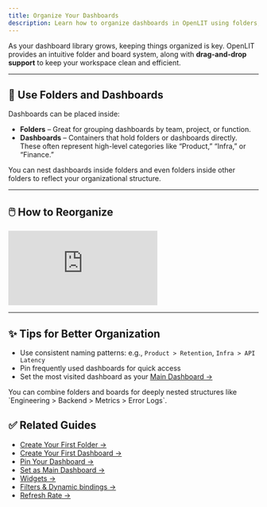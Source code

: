 ```yaml
---
title: Organize Your Dashboards
description: Learn how to organize dashboards in OpenLIT using folders, boards, and drag-and-drop for better structure and navigation.
---
```


As your dashboard library grows, keeping things organized is key. OpenLIT provides an intuitive folder and board system, along with **drag-and-drop support** to keep your workspace clean and efficient.

---

## 📁 Use Folders and Dashboards

Dashboards can be placed inside:
- **Folders** – Great for grouping dashboards by team, project, or function.
- **Dashboards** – Containers that hold folders or dashboards directly. These often represent high-level categories like “Product,” “Infra,” or “Finance.”

You can nest dashboards inside folders and even folders inside other folders to reflect your organizational structure.

---

## 🖱️ How to Reorganize

<iframe className="w-full aspect-video" src="https://www.youtube.com/embed/bHwVbJIA6_s?list=PLgErWFh-dyiGp9yUDnnx67wHEeNqzzMXZ" title="How to Drag and Drop to Organize Dashboards on OpenLIT – Easy Dashboard Management" frameborder="0" allow="accelerometer; autoplay; clipboard-write; encrypted-media; gyroscope; picture-in-picture; web-share" referrerpolicy="strict-origin-when-cross-origin" allowfullscreen></iframe>

---

## ✨ Tips for Better Organization

- Use consistent naming patterns: e.g., `Product > Retention`, `Infra > API Latency`
- Pin frequently used dashboards for quick access
- Set the most visited dashboard as your [Main Dashboard →](/latest/openlit/dashboards/set-as-main-dashboard)

<Tip>
You can combine folders and boards for deeply nested structures like `Engineering > Backend > Metrics > Error Logs`.
</Tip>


## ✅ Related Guides

- [Create Your First Folder →](/latest/openlit/dashboards/create-your-first-folder)  
- [Create Your First Dashboard →](/latest/openlit/dashboards/create-your-first-dashboard)  
- [Pin Your Dashboard →](/latest/openlit/dashboards/pin-your-dashboard)  
- [Set as Main Dashboard →](/latest/openlit/dashboards/set-as-main-dashboard)  
- [Widgets →](/latest/openlit/dashboards/widgets/overview)  
- [Filters & Dynamic bindings →](/latest/openlit/dashboards/use-filters-and-dynamic-bindings)
- [Refresh Rate →](/latest/openlit/dashboards/auto-refresh-and-time-interval)
